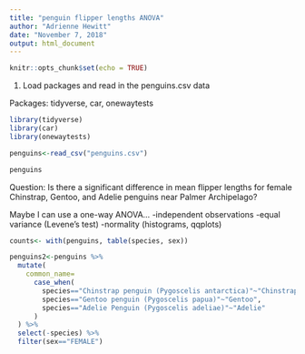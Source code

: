 ```yaml
---
title: "penguin flipper lengths ANOVA"
author: "Adrienne Hewitt"
date: "November 7, 2018"
output: html_document
---
```


```r
knitr::opts_chunk$set(echo = TRUE)
```

1. Load packages and read in the penguins.csv data

Packages: tidyverse, car, onewaytests

```r

library(tidyverse)
library(car)
library(onewaytests)

penguins<-read_csv("penguins.csv")

penguins

```


Question: Is there a significant difference in mean flipper lengths for female Chinstrap, Gentoo, and Adelie penguins near Palmer Archipelago?


Maybe I can use a one-way ANOVA...
-independent observations
-equal variance (Levene's test)
-normality (histograms, qqplots)

```r

counts<- with(penguins, table(species, sex))

penguins2<-penguins %>%
  mutate(
    common_name=
      case_when(
        species=="Chinstrap penguin (Pygoscelis antarctica)"~"Chinstrap",
        species=="Gentoo penguin (Pygoscelis papua)"~"Gentoo",
        species=="Adelie Penguin (Pygoscelis adeliae)"~"Adelie"
      )
  ) %>% 
  select(-species) %>% 
  filter(sex=="FEMALE")
```

